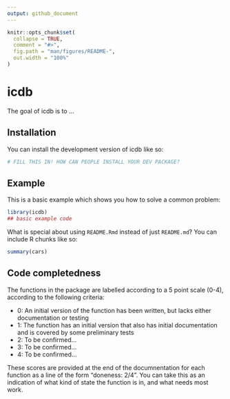 ```yaml
---
output: github_document
---
```


<!-- README.md is generated from README.Rmd. Please edit that file -->

```r
knitr::opts_chunk$set(
  collapse = TRUE,
  comment = "#>",
  fig.path = "man/figures/README-",
  out.width = "100%"
)
```

# icdb

<!-- badges: start -->
<!-- badges: end -->

The goal of icdb is to ...

## Installation

You can install the development version of icdb like so:

``` r
# FILL THIS IN! HOW CAN PEOPLE INSTALL YOUR DEV PACKAGE?
```

## Example

This is a basic example which shows you how to solve a common problem:

```r
library(icdb)
## basic example code
```

What is special about using `README.Rmd` instead of just `README.md`? You can include R chunks like so:

```r
summary(cars)
```

## Code completedness

The functions in the package are labelled according to a 5 point scale (0-4),
according to the following criteria:

- 0: An initial version of the function has been written, but lacks either 
documentation or testing
- 1: The function has an initial version that also has initial documentation 
and is covered by some preliminary tests
- 2: To be confirmed...
- 3: To be confirmed...
- 4: To be confirmed...

These scores are provided at the end of the documnentation for each function
as a line of the form "doneness: 2/4". You can take this as an indication of what
kind of state the function is in, and what needs most work.
